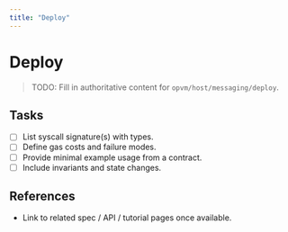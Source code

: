 ```yaml
---
title: "Deploy"
---
```


# Deploy

> TODO: Fill in authoritative content for `opvm/host/messaging/deploy`.

## Tasks
- [ ] List syscall signature(s) with types.
- [ ] Define gas costs and failure modes.
- [ ] Provide minimal example usage from a contract.
- [ ] Include invariants and state changes.

## References
- Link to related spec / API / tutorial pages once available.
